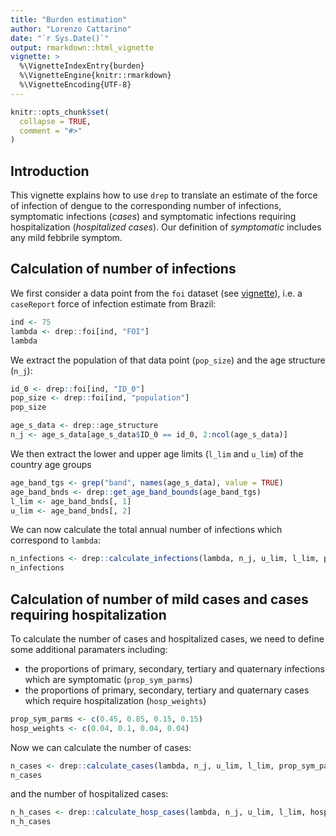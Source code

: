 ```yaml
---
title: "Burden estimation"
author: "Lorenzo Cattarino"
date: "`r Sys.Date()`"
output: rmarkdown::html_vignette
vignette: >
  %\VignetteIndexEntry{burden}
  %\VignetteEngine{knitr::rmarkdown}
  %\VignetteEncoding{UTF-8}
---
```



```r
knitr::opts_chunk$set(
  collapse = TRUE,
  comment = "#>"
)
```

## Introduction

This vignette explains how to use `drep` to translate an estimate of the force of infection of dengue to the corresponding number of infections, symptomatic infections (*cases*) and symptomatic infections requiring hospitalization (*hospitalized cases*). Our definition of *symptomatic* includes any mild febbrile symptom.

## Calculation of number of infections

We first consider a data point from the `foi` dataset (see [vignette](https://mrc-ide.github.io/drep/articles/burden.html)), i.e. a `caseReport` force of infection estimate from Brazil:

```r
ind <- 75
lambda <- drep::foi[ind, "FOI"]
lambda
```

We extract the population of that data point (`pop_size`) and the age structure (`n_j`):

```r
id_0 <- drep::foi[ind, "ID_0"]
pop_size <- drep::foi[ind, "population"]
pop_size

age_s_data <- drep::age_structure
n_j <- age_s_data[age_s_data$ID_0 == id_0, 2:ncol(age_s_data)]
```

We then extract the lower and upper age limits (`l_lim` and `u_lim`) of the country age groups 

```r
age_band_tgs <- grep("band", names(age_s_data), value = TRUE)
age_band_bnds <- drep::get_age_band_bounds(age_band_tgs)
l_lim <- age_band_bnds[, 1]
u_lim <- age_band_bnds[, 2]
```

We can now calculate the total annual number of infections which correspond to `lambda`:

```r
n_infections <- drep::calculate_infections(lambda, n_j, u_lim, l_lim, pop_size)
n_infections
```

## Calculation of number of mild cases and cases requiring hospitalization

To calculate the number of cases and hospitalized cases, we need to define some additional paramaters including:

* the proportions of primary, secondary, tertiary and quaternary infections which are symptomatic (`prop_sym_parms`)
* the proportions of primary, secondary, tertiary and quaternary cases which require hospitalization (`hosp_weights`)

```r
prop_sym_parms <- c(0.45, 0.85, 0.15, 0.15)
hosp_weights <- c(0.04, 0.1, 0.04, 0.04)
```

Now we can calculate the number of cases:

```r
n_cases <- drep::calculate_cases(lambda, n_j, u_lim, l_lim, prop_sym_parms, pop_size)
n_cases
```

and the number of hospitalized cases:

```r
n_h_cases <- drep::calculate_hosp_cases(lambda, n_j, u_lim, l_lim, hosp_weights, prop_sym_parms, pop_size)
n_h_cases
```
